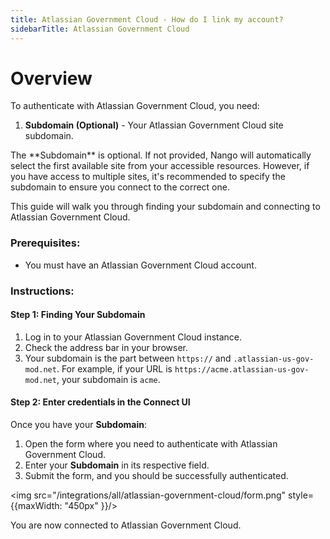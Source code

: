 ```yaml
---
title: Atlassian Government Cloud - How do I link my account?
sidebarTitle: Atlassian Government Cloud
---
```


# Overview

To authenticate with Atlassian Government Cloud, you need:
1. **Subdomain (Optional)** - Your Atlassian Government Cloud site subdomain.

<Note>
The **Subdomain** is optional. If not provided, Nango will automatically select the first available site from your accessible resources. However, if you have access to multiple sites, it's recommended to specify the subdomain to ensure you connect to the correct one.
</Note>

This guide will walk you through finding your subdomain and connecting to Atlassian Government Cloud.

### Prerequisites:

- You must have an Atlassian Government Cloud account.

### Instructions:

#### Step 1: Finding Your Subdomain

1. Log in to your Atlassian Government Cloud instance.
2. Check the address bar in your browser.
3. Your subdomain is the part between `https://` and `.atlassian-us-gov-mod.net`. For example, if your URL is `https://acme.atlassian-us-gov-mod.net`, your subdomain is `acme`.

#### Step 2: Enter credentials in the Connect UI

Once you have your **Subdomain**:
1. Open the form where you need to authenticate with Atlassian Government Cloud.
2. Enter your **Subdomain** in its respective field.
3. Submit the form, and you should be successfully authenticated.

<img src="/integrations/all/atlassian-government-cloud/form.png" style={{maxWidth: "450px" }}/>

You are now connected to Atlassian Government Cloud.